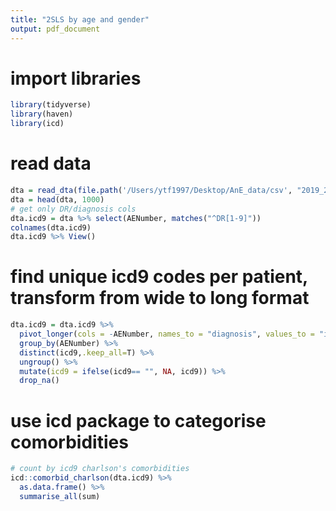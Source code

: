 ```yaml
---
title: "2SLS by age and gender"
output: pdf_document
---
```


# import libraries

```r
library(tidyverse)
library(haven)
library(icd)
```

# read data

```r
dta = read_dta(file.path('/Users/ytf1997/Desktop/AnE_data/csv', "2019_2020_all_20210312.dta"))
dta = head(dta, 1000)
# get only DR/diagnosis cols
dta.icd9 = dta %>% select(AENumber, matches("^DR[1-9]"))
colnames(dta.icd9)
dta.icd9 %>% View()

```

# find unique icd9 codes per patient, transform from wide to long format

```r
dta.icd9 = dta.icd9 %>% 
  pivot_longer(cols = -AENumber, names_to = "diagnosis", values_to = "icd9") %>% 
  group_by(AENumber) %>% 
  distinct(icd9,.keep_all=T) %>% 
  ungroup() %>% 
  mutate(icd9 = ifelse(icd9== "", NA, icd9)) %>% 
  drop_na()
```

# use icd package to categorise comorbidities

```r
# count by icd9 charlson's comorbidities
icd::comorbid_charlson(dta.icd9) %>% 
  as.data.frame() %>%
  summarise_all(sum)
```

